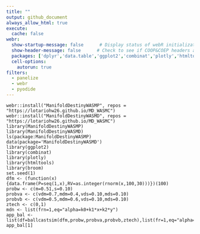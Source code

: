 ```yaml
---
title: ""
output: github_document
always_allow_html: true
execute: 
  cache: false
webr:
  show-startup-message: false      # Display status of webR initialization
  show-header-message: false      # Check to see if COOP&COEP headers are set for speed.
  packages: ['dplyr','data.table','ggplot2','combinat','plotly','htmltools','broom'] # Pre-install dependencies
  cell-options:
    autorun: true
filters:
  - panelize
  - webr
  - pyodide
---
```


```webr-r
webr::install("ManifoldDestinyWASMP", repos = "https://lotariohw26.github.io/MD_WASMC")
webr::install("ManifoldDestinyWASMD", repos = "https://lotariohw26.github.io/MD_WASMC")
library(ManifoldDestinyWASMP)
library(ManifoldDestinyWASMD)
ls(package:ManifoldDestinyWASMP)
data(package='ManifoldDestinyWASMD')
library(ggplot2)
library(combinat)
library(plotly)
library(htmltools)
library(broom)
set.seed(1)
dfm <- (function(x){data.frame(P=seq(1,x),RV=as.integer(rnorm(x,100,30)))})(100)
probw <- c(m=0.51,s=0.10)
probva <- c(vdm=0.7,mdm=0.4,vds=0.10,mds=0.10)
probvb <- c(vdm=0.5,mdm=0.6,vds=0.10,mds=0.10)
ztech <- c(0,1)	
mdn <- list(frn=1,eq="alpha=k0+k1*x+k2*y")
app_bal <- list(df=ballcastsim(dfm,probw,probva,probvb,ztech),list(fr=1,eq="alpha=k0+k1*x+k2*y"))
app_bal[1]
```


